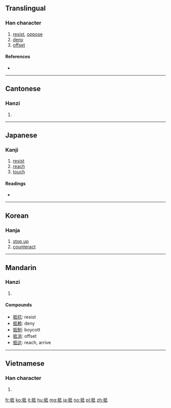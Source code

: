 {{also|扺}}
==Translingual==

===Han character===
{{Han char|rn=64|rad=手|as=05|sn=8|four=52040|canj=QHPM,QHVI|ids=⿰扌氐}}

# [[resist]], [[oppose]]
# [[deny]]
# [[offset]]

====References====
* {{Han ref|kx=0423.120|dkj=11921|dj=0771.120|hdz=31855.080|uh=62B5|ud=25269|bh=A9E8|bd=43496}}

----

==Cantonese==

===Hanzi===
{{yue-hanzi|jyut=[[dai2]]|y=dai2}}

# {{defn|lang=yue|sort=手05}}

----

==Japanese==

===Kanji===
{{ja-kanji|grade=c|rs=手05}}

# [[resist]]
# [[reach]]
# [[touch]]

====Readings====
* {{ja-readings|on=[[てい]] (tei)}}

----

==Korean==

===Hanja===
{{ko-hanja|hangeul=[[저]], [[지]]|eumhun=|rv=jeo, ji|mr=chŏ, chi|y=ce, ci}}

# [[stop up]]
# [[counteract]]

----

==Mandarin==

===Hanzi===
{{cmn-hanzi|pin=[[dǐ]] ([[di3]])|wg=ti<sup>3</sup>}}

# {{defn|lang=cmn|sort=手05}}

====Compounds====
*[[抵抗]]: resist
*[[抵赖]]: deny
*[[抵制]]: boycott
*[[抵消]]: offset
*[[抵达]]: reach, arrive

----

==Vietnamese==

===Han character===
{{vi-hantu|[[để]], [[dề]]|rs=手05}}

# {{defn|lang=vi|sort=手05}}

[[fr:抵]]
[[ko:抵]]
[[it:抵]]
[[hu:抵]]
[[mg:抵]]
[[ja:抵]]
[[no:抵]]
[[pl:抵]]
[[zh:抵]]
